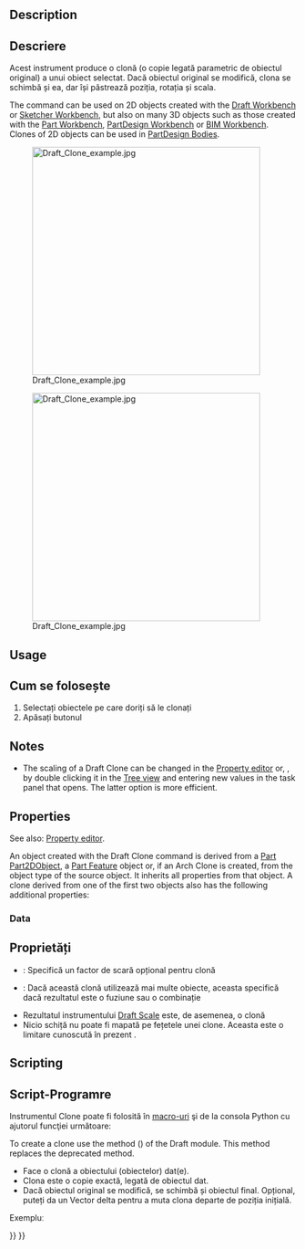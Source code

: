 <languages/>

{{Docnav
|[[Draft_Stretch|Stretch]]
|[[Draft_OrthoArray|OrthoArray]]
|[[Draft_Workbench|Draft]]
|IconL=Draft_Stretch.svg
|IconR=Draft_OrthoArray.svg
|IconC=Workbench_Draft.svg
}}

<div class="mw-translate-fuzzy">
{{GuiCommand|Name=Draft Clone|Workbenches=[[Draft_Workbench|Draft]], [[Arch_Workbench|Arch]]|MenuLocation=Draft → Clone|SeeAlso=[[Draft Scale|Draft Scale]]}}
</div>

==Description== 

<div class="mw-translate-fuzzy">
== Descriere ==
Acest instrument produce o clonă (o copie legată parametric de obiectul original) a unui obiect selectat. Dacă obiectul original se modifică, clona se schimbă și ea, dar își păstrează poziția, rotația și scala.
</div>

The command can be used on 2D objects created with the [[Draft_Workbench|Draft Workbench]] or [[Sketcher_Workbench|Sketcher Workbench]], but also on many 3D objects such as those created with the [[Part_Workbench|Part Workbench]], [[PartDesign_Workbench|PartDesign Workbench]] or [[BIM_Workbench|BIM Workbench]]. Clones of 2D objects can be used in [[PartDesign_Body|PartDesign Bodies]].

[[Image:Draft_Clone_example.jpg|400px]]
<div class="mw-translate-fuzzy">
[[Image:Draft_Clone_example.jpg|400px]]
</div>

==Usage== 

<div class="mw-translate-fuzzy">
== Cum se folosește ==
# Selectați obiectele pe care doriți să le clonați
# Apăsați butonul {{KEY|[[Image:Draft Clone.png|16px]] [[Draft Clone]]}}
</div>

==Notes==

* The scaling of a Draft Clone can be changed in the [[Property_editor|Property editor]] or, {{Version|1.1}}, by double clicking it in the [[Tree_view|Tree view]] and entering new values in the task panel that opens. The latter option is more efficient.

==Properties==

See also: [[Property_editor|Property editor]].

An object created with the Draft Clone command is derived from a [[Part_Part2DObject|Part Part2DObject]], a [[Part_Feature|Part Feature]] object or, if an Arch Clone is created, from the object type of the source object. It inherits all properties from that object. A clone derived from one of the first two objects also has the following additional properties:

===Data===

{{TitleProperty|Draft}}

<div class="mw-translate-fuzzy">
== Proprietăți ==
* {{PropertyData | Scale}}: Specifică un factor de scară opțional pentru clonă
* {{PropertyData | Fuse}}: Dacă această clonă utilizează mai multe obiecte, aceasta specifică dacă rezultatul este o fuziune sau o combinație {{Version | 0.17}}
* Rezultatul instrumentului [[Draft Scale]] este, de asemenea, o clonă
* Nicio schiță nu poate fi mapată pe fețetele unei clone. Aceasta este o limitare cunoscută în prezent .
</div>

==Scripting==

<div class="mw-translate-fuzzy">
== Script-Programre ==
Instrumentul Clone poate fi folosită în [[macros/ro|macro-uri]] şi de la consola Python cu ajutorul funcţiei următoare:
</div>

To create a clone use the {{incode|make_clone}} method ({{Version|0.19}}) of the Draft module. This method replaces the deprecated {{incode|clone}} method.

{{Code|code=
cloned_object = make_clone(obj, delta=None, forcedraft=False)
}}

<div class="mw-translate-fuzzy">
* Face o clonă a obiectului (obiectelor) dat(e).
* Clona este o copie exactă, legată de obiectul dat.
* Dacă obiectul original se modifică, se schimbă și obiectul final. Opțional, puteți da un Vector delta pentru a muta clona departe de poziția inițială.
</div>

Exempluː

{{Code|code=
import FreeCAD as App
import Draft

doc = App.newDocument()

place = App.Placement(App.Vector(1000, 0, 0), App.Rotation())
polygon1 = Draft.make_polygon(3, 750)
polygon2 = Draft.make_polygon(5, 750, placement=place)

vector = App.Vector(2600, 500, 0)
cloned_object = Draft.clone([polygon1, polygon2], delta=vector)

cloned_object.Fuse = True

doc.recompute()
}}


{{Docnav
|[[Draft_Stretch|Stretch]]
|[[Draft_OrthoArray|OrthoArray]]
|[[Draft_Workbench|Draft]]
|IconL=Draft_Stretch.svg
|IconR=Draft_OrthoArray.svg
|IconC=Workbench_Draft.svg
}}

{{Draft Tools navi{{#translation:}}}}
{{Userdocnavi{{#translation:}}}}